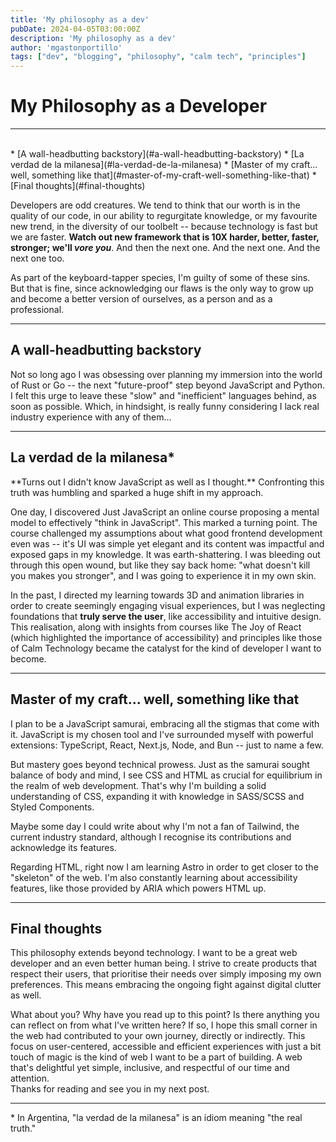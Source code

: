 ```yaml
---
title: 'My philosophy as a dev'
pubDate: 2024-04-05T03:00:00Z
description: 'My philosophy as a dev'
author: 'mgastonportillo'
tags: ["dev", "blogging", "philosophy", "calm tech", "principles"]
---
```


# My Philosophy as a Developer
---
<br />
<TableOfContents>
* [A wall-headbutting backstory](#a-wall-headbutting-backstory)
* [La verdad de la milanesa](#la-verdad-de-la-milanesa)
* [Master of my craft... well, something like that](#master-of-my-craft-well-something-like-that)
* [Final thoughts](#final-thoughts)
</TableOfContents>
<br />

Developers are odd creatures. We tend to think that our worth is in the quality of our code, in our ability to regurgitate knowledge, or my favourite new trend, in the diversity of our toolbelt -- because technology is fast but we are faster. **Watch out new framework that is 10X harder, better, faster, stronger; we'll <em>vore you</em>**. And then the next one. And the next one. And the next one too.

As part of the keyboard-tapper species, I'm guilty of some of these sins. But that is fine, since acknowledging our flaws is the only way to grow up and become a better version of ourselves, as a person and as a professional.

---
## A wall-headbutting backstory
Not so long ago I was obsessing over planning my immersion into the world of Rust or Go -- the next "future-proof" step beyond JavaScript and Python. I felt this urge to leave these "slow" and "inefficient" languages behind, as soon as possible. Which, in hindsight, is really funny considering I lack real industry experience with any of them...

---
## La verdad de la milanesa*
<Highlight type="star" color="blue" aria-labelledby="la-verdad-de-la-milanesa">
**Turns out I didn't know JavaScript as well as I thought.** Confronting this truth was humbling and sparked a huge shift in my approach.
</Highlight>

One day, I discovered <Link href="https://justjavascript.com/">Just JavaScript</Link><GluedComma /> an online course proposing a mental model to effectively "think in JavaScript". This marked a turning point. The course challenged my assumptions about what good frontend development even was -- it's UI was simple yet elegant and its content was impactful and exposed gaps in my knowledge. It was earth-shattering. I was bleeding out through this open wound, but like they say back home: "what doesn't kill you makes you stronger", and I was going to experience it in my own skin.

In the past, I directed my learning towards 3D and animation libraries in order to create seemingly engaging visual experiences, but I was neglecting foundations that **truly serve the user**, like accessibility and intuitive design. This realisation, along with insights from courses like <Link href="https://www.joyofreact.com/">The Joy of React</Link> (which highlighted the importance of accessibility) and principles like those of <Link href="https://calmtech.com/">Calm Technology</Link><GluedComma /> became the catalyst for the kind of developer I want to become.

---
## Master of my craft... well, something like that
I plan to be a JavaScript samurai, embracing all the stigmas that come with it. JavaScript is my chosen tool and I've surrounded myself with powerful extensions: TypeScript, React, Next.js, Node, and Bun -- just to name a few.

But mastery goes beyond technical prowess. Just as the samurai sought balance of body and mind, I see CSS and HTML as crucial for equilibrium in the realm of web development. That's why I'm building a solid understanding of CSS, expanding it with knowledge in <Link href="https://sass-lang.org/">SASS/SCSS</Link> and <Link href="https://styled-components.com/">Styled Components</Link>.

<Highlight type="info">
Maybe some day I could write about why I'm not a fan of Tailwind, the current industry standard, although I recognise its contributions and acknowledge its features.
</Highlight>

Regarding HTML, right now I am learning <Link href="https://astro.build/">Astro</Link> in order to get closer to the "skeleton" of the web. I'm also constantly learning about accessibility features, like those provided by <Link href="https://www.w3.org/TR/wai-aria/">ARIA</Link><GluedComma /> which powers HTML up.

---
## Final thoughts

This philosophy extends beyond technology. I want to be a great web developer and an even better human being. I strive to create products that respect their users, that  prioritise their needs over simply imposing my own preferences. This means embracing the ongoing fight against digital clutter as well.

What about you? Why have you read up to this point? Is there anything you can reflect on from what I've written here? If so, I hope this small corner in the web had contributed to your own journey, directly or indirectly. This focus on user-centered, accessible and efficient experiences with just a bit touch of magic is the kind of web I want to be a part of building. A web that's delightful yet simple, inclusive, and respectful of our time and attention.
<br/>
Thanks for reading and see you in my next post.

<hr/>

<div class="foot-notes">
<span><span>* </span>In Argentina, "la verdad de la milanesa" is an idiom meaning "the real truth."</span>
</div>
